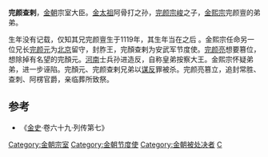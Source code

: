 '''完颜查剌'''{{BD|12世纪|1119年后|1149年||catIdx=W}}，[[金朝|金朝]]宗室大臣。[[金太祖|金太祖]]阿骨打之孙，[[完颜宗峻|完颜宗峻]]之子，[[金熙宗|金熙宗]]完颜亶的弟弟。

生年没有记载，仅知其兄完颜亶生于1119年，其生年当在之后<!-- 生年无具体记载。如果有新的发现，请提供来源。 -->。金熙宗任命另一位兄长[[完颜元|完颜元]]为[[北京路_(金朝)|北京]]留守，封胙王，完顏查剌为安武军节度使。[[完颜亮|完颜亮]]想要篡位，想除掉有名望的完顏元。[[河南|河南]]士兵孙进造反，自称皇弟按察大王。金熙宗怀疑弟弟，进一步诬陷。完顏元、完颜查剌兄弟以[[谋反|谋反]]罪被杀。完颜亮篡立，追封常胜、查刺、阿楞官爵，亲临葬所致祭。

==参考==
*《[[金史|金史]]·卷六十九·列传第七》

{{DEFAULTSORT:W}}
[[Category:金朝宗室|Category:金朝宗室]]
[[Category:金朝节度使|Category:金朝节度使]]
[[Category:金朝被处决者|Category:金朝被处决者]]
[[Category:完颜氏|C]]